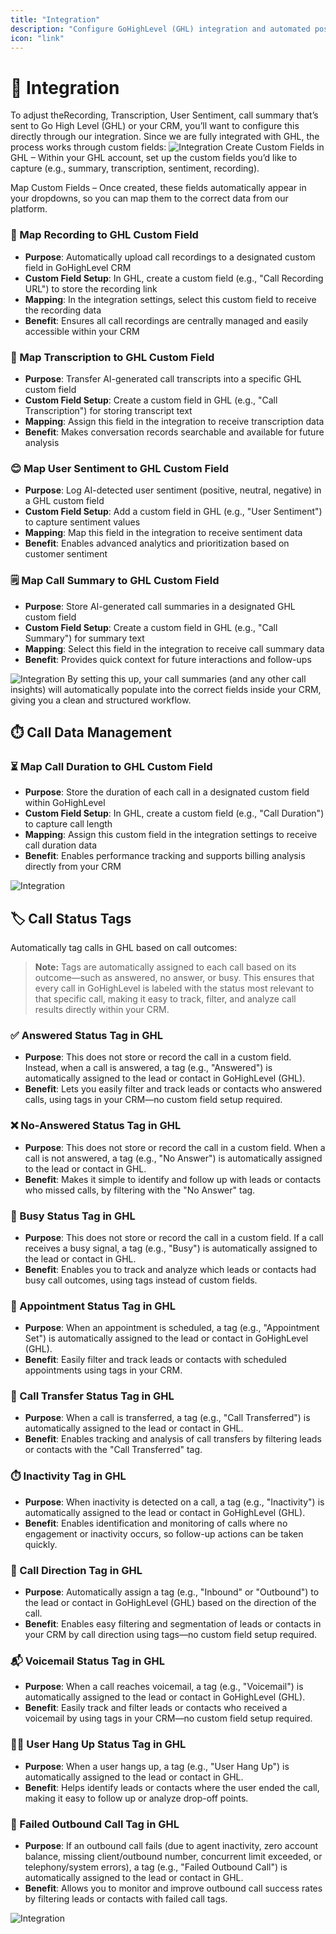 ```yaml
---
title: "Integration"
description: "Configure GoHighLevel (GHL) integration and automated post-call analysis workflows. This section enables seamless data synchronization between your AI agent and GHL CRM system."
icon: "link"
---
```



# 🔗 Integration

To adjust theRecording, Transcription, User Sentiment, call summary that’s sent to Go High Level (GHL) or your CRM, you’ll want to configure this directly through our integration. Since we are fully integrated with GHL, the process works through custom fields:
![Integration](/images/ai/AI-agent/edit/integration/overview.png)
Create Custom Fields in GHL – Within your GHL account, set up the custom fields you’d like to capture (e.g., summary, transcription, sentiment, recording).

Map Custom Fields – Once created, these fields automatically appear in your dropdowns, so you can map them to the correct data from our platform.

### 📼 Map Recording to GHL Custom Field
- **Purpose**: Automatically upload call recordings to a designated custom field in GoHighLevel CRM
- **Custom Field Setup**: In GHL, create a custom field (e.g., "Call Recording URL") to store the recording link
- **Mapping**: In the integration settings, select this custom field to receive the recording data
- **Benefit**: Ensures all call recordings are centrally managed and easily accessible within your CRM

### 📝 Map Transcription to GHL Custom Field
- **Purpose**: Transfer AI-generated call transcripts into a specific GHL custom field
- **Custom Field Setup**: Create a custom field in GHL (e.g., "Call Transcription") for storing transcript text
- **Mapping**: Assign this field in the integration to receive transcription data
- **Benefit**: Makes conversation records searchable and available for future analysis

### 😊 Map User Sentiment to GHL Custom Field
- **Purpose**: Log AI-detected user sentiment (positive, neutral, negative) in a GHL custom field
- **Custom Field Setup**: Add a custom field in GHL (e.g., "User Sentiment") to capture sentiment values
- **Mapping**: Map this field in the integration to receive sentiment data
- **Benefit**: Enables advanced analytics and prioritization based on customer sentiment

### 🗒️ Map Call Summary to GHL Custom Field
- **Purpose**: Store AI-generated call summaries in a designated GHL custom field
- **Custom Field Setup**: Create a custom field in GHL (e.g., "Call Summary") for summary text
- **Mapping**: Select this field in the integration to receive call summary data
- **Benefit**: Provides quick context for future interactions and follow-ups

![Integration](/images/ai/AI-agent/edit/integration/image1.png)
By setting this up, your call summaries (and any other call insights) will automatically populate into the correct fields inside your CRM, giving you a clean and structured workflow.
## ⏱️ Call Data Management

### ⏳ Map Call Duration to GHL Custom Field
- **Purpose**: Store the duration of each call in a designated custom field within GoHighLevel
- **Custom Field Setup**: In GHL, create a custom field (e.g., "Call Duration") to capture call length
- **Mapping**: Assign this custom field in the integration settings to receive call duration data
- **Benefit**: Enables performance tracking and supports billing analysis directly from your CRM



![Integration](/images/ai/AI-agent/edit/integration/image2.png)

## 🏷️ Call Status Tags

Automatically tag calls in GHL based on call outcomes:

> **Note:** Tags are automatically assigned to each call based on its outcome—such as answered, no answer, or busy. This ensures that every call in GoHighLevel is labeled with the status most relevant to that specific call, making it easy to track, filter, and analyze call results directly within your CRM.
### ✅ Answered Status Tag in GHL
- **Purpose**: This does not store or record the call in a custom field. Instead, when a call is answered, a tag (e.g., "Answered") is automatically assigned to the lead or contact in GoHighLevel (GHL).
- **Benefit**: Lets you easily filter and track leads or contacts who answered calls, using tags in your CRM—no custom field setup required.

### ❌ No-Answered Status Tag in GHL
- **Purpose**: This does not store or record the call in a custom field. When a call is not answered, a tag (e.g., "No Answer") is automatically assigned to the lead or contact in GHL.
- **Benefit**: Makes it simple to identify and follow up with leads or contacts who missed calls, by filtering with the "No Answer" tag.

### 📵 Busy Status Tag in GHL
- **Purpose**: This does not store or record the call in a custom field. If a call receives a busy signal, a tag (e.g., "Busy") is automatically assigned to the lead or contact in GHL.
- **Benefit**: Enables you to track and analyze which leads or contacts had busy call outcomes, using tags instead of custom fields.

### 📅 Appointment Status Tag in GHL
- **Purpose**: When an appointment is scheduled, a tag (e.g., "Appointment Set") is automatically assigned to the lead or contact in GoHighLevel (GHL).
- **Benefit**: Easily filter and track leads or contacts with scheduled appointments using tags in your CRM.

### 🔀 Call Transfer Status Tag in GHL
- **Purpose**: When a call is transferred, a tag (e.g., "Call Transferred") is automatically assigned to the lead or contact in GHL.
- **Benefit**: Enables tracking and analysis of call transfers by filtering leads or contacts with the "Call Transferred" tag.

### ⏱️ Inactivity Tag in GHL 
- **Purpose**: When inactivity is detected on a call, a tag (e.g., "Inactivity") is automatically assigned to the lead or contact in GoHighLevel (GHL).
- **Benefit**: Enables identification and monitoring of calls where no engagement or inactivity occurs, so follow-up actions can be taken quickly.
### 🔄 Call Direction Tag in GHL
- **Purpose**: Automatically assign a tag (e.g., "Inbound" or "Outbound") to the lead or contact in GoHighLevel (GHL) based on the direction of the call.
- **Benefit**: Enables easy filtering and segmentation of leads or contacts in your CRM by call direction using tags—no custom field setup required.

### 📬 Voicemail Status Tag in GHL
- **Purpose**: When a call reaches voicemail, a tag (e.g., "Voicemail") is automatically assigned to the lead or contact in GoHighLevel (GHL).
- **Benefit**: Easily track and filter leads or contacts who received a voicemail by using tags in your CRM—no custom field setup required.

### 🙋‍♂️ User Hang Up Status Tag in GHL
- **Purpose**: When a user hangs up, a tag (e.g., "User Hang Up") is automatically assigned to the lead or contact in GHL.
- **Benefit**: Helps identify leads or contacts where the user ended the call, making it easy to follow up or analyze drop-off points.

### 🚫 Failed Outbound Call Tag in GHL
- **Purpose**: If an outbound call fails (due to agent inactivity, zero account balance, missing client/outbound number, concurrent limit exceeded, or telephony/system errors), a tag (e.g., "Failed Outbound Call") is automatically assigned to the lead or contact in GHL.
- **Benefit**: Allows you to monitor and improve outbound call success rates by filtering leads or contacts with failed call tags.



![Integration](/images/ai/AI-agent/edit/integration/image3.png)